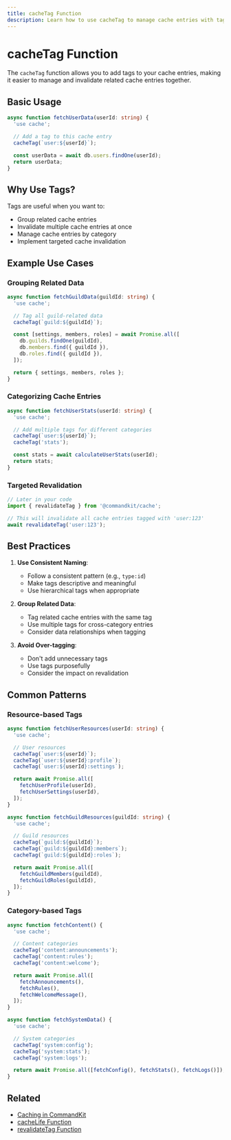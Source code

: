 ```yaml
---
title: cacheTag Function
description: Learn how to use cacheTag to manage cache entries with tags for targeted revalidation.
---
```


# cacheTag Function

The `cacheTag` function allows you to add tags to your cache entries, making it easier to manage and invalidate related cache entries together.

## Basic Usage

```ts
async function fetchUserData(userId: string) {
  'use cache';

  // Add a tag to this cache entry
  cacheTag(`user:${userId}`);

  const userData = await db.users.findOne(userId);
  return userData;
}
```

## Why Use Tags?

Tags are useful when you want to:

- Group related cache entries
- Invalidate multiple cache entries at once
- Manage cache entries by category
- Implement targeted cache invalidation

## Example Use Cases

### Grouping Related Data

```ts
async function fetchGuildData(guildId: string) {
  'use cache';

  // Tag all guild-related data
  cacheTag(`guild:${guildId}`);

  const [settings, members, roles] = await Promise.all([
    db.guilds.findOne(guildId),
    db.members.find({ guildId }),
    db.roles.find({ guildId }),
  ]);

  return { settings, members, roles };
}
```

### Categorizing Cache Entries

```ts
async function fetchUserStats(userId: string) {
  'use cache';

  // Add multiple tags for different categories
  cacheTag(`user:${userId}`);
  cacheTag('stats');

  const stats = await calculateUserStats(userId);
  return stats;
}
```

### Targeted Revalidation

```ts
// Later in your code
import { revalidateTag } from '@commandkit/cache';

// This will invalidate all cache entries tagged with 'user:123'
await revalidateTag('user:123');
```

## Best Practices

1. **Use Consistent Naming**:
   - Follow a consistent pattern (e.g., `type:id`)
   - Make tags descriptive and meaningful
   - Use hierarchical tags when appropriate

2. **Group Related Data**:
   - Tag related cache entries with the same tag
   - Use multiple tags for cross-category entries
   - Consider data relationships when tagging

3. **Avoid Over-tagging**:
   - Don't add unnecessary tags
   - Use tags purposefully
   - Consider the impact on revalidation

## Common Patterns

### Resource-based Tags

```ts
async function fetchUserResources(userId: string) {
  'use cache';

  // User resources
  cacheTag(`user:${userId}`);
  cacheTag(`user:${userId}:profile`);
  cacheTag(`user:${userId}:settings`);

  return await Promise.all([
    fetchUserProfile(userId),
    fetchUserSettings(userId),
  ]);
}

async function fetchGuildResources(guildId: string) {
  'use cache';

  // Guild resources
  cacheTag(`guild:${guildId}`);
  cacheTag(`guild:${guildId}:members`);
  cacheTag(`guild:${guildId}:roles`);

  return await Promise.all([
    fetchGuildMembers(guildId),
    fetchGuildRoles(guildId),
  ]);
}
```

### Category-based Tags

```ts
async function fetchContent() {
  'use cache';

  // Content categories
  cacheTag('content:announcements');
  cacheTag('content:rules');
  cacheTag('content:welcome');

  return await Promise.all([
    fetchAnnouncements(),
    fetchRules(),
    fetchWelcomeMessage(),
  ]);
}

async function fetchSystemData() {
  'use cache';

  // System categories
  cacheTag('system:config');
  cacheTag('system:stats');
  cacheTag('system:logs');

  return await Promise.all([fetchConfig(), fetchStats(), fetchLogs()]);
}
```

## Related

- [Caching in CommandKit](./01-caching-in-commandkit.mdx)
- [cacheLife Function](./03-cacheLife-function.mdx)
- [revalidateTag Function](./05-revalidateTag-function.mdx)
